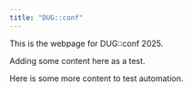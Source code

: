 ```yaml
---
title: "DUG::conf"
---
```


This is the webpage for DUG::conf 2025. 

Adding some content here as a test. 

Here is some more content to test automation. 
